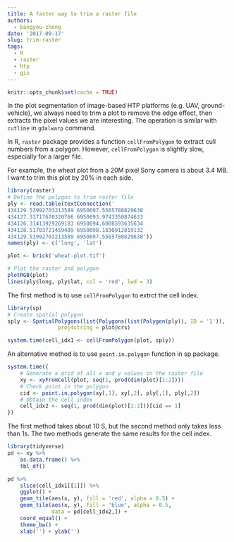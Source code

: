 ```yaml
---
title: A faster way to trim a raster file
authors:
  - bangyou-zheng
date: '2017-09-17'
slug: trim-raster
tags:
  - R
  - raster
  - htp
  - gis
---
```


```r
knitr::opts_chunk$set(cache = TRUE)
```


In the plot segmentation of image-based HTP platforms (e.g. UAV, ground-vehicle), we always need to trim a plot to remove the edge effect, then extracts the pixel values we are interesting. The operation is similar with `cutline` in `gdalwarp` command.

In R, `raster` package provides a function `cellFromPolygon` to extract cull numbers from a polygon. However, `cellFromPolygon` is slightly slow, especially for a larger file. 

For example, the wheat plot from a 20M pixel Sony camera is about 3.4 MB. I want to trim this plot by 20% in each side. 

```r
library(raster)
# Define the polygon to trim raster file 
ply <- read.table(textConnection('
434129.53992703213589 6950697.5565780829638
434127.33717670320766 6950693.9743350874633
434126.31413929269183 6950694.6008593635634
434128.51703721459489 6950698.1830912819132
434129.53992703213589 6950697.5565780829638'))
names(ply) <- c('long', 'lat')

plot <- brick('wheat-plot.tif')

# Plot the raster and polygon
plotRGB(plot)
lines(ply$long, ply$lat, col = 'red', lwd = 3)

```

The first method is to use `cellFromPolygon` to extrct the cell index. 
 
```r
library(sp)
# Create spatial polygon
sply <- SpatialPolygons(list(Polygons(list(Polygon(ply)), ID = '1')), 
                proj4string = plot@crs)

system.time(cell_idx1 <- cellFromPolygon(plot, sply))
```

An alternative method is to use `point.in.polygon` function in sp package.

```r
system.time({
    # Generate a grid of all x and y values in the raster file
    xy <- xyFromCell(plot, seq(1, prod(dim(plot)[1:2])))
    # Check point in the polygon
    cid <- point.in.polygon(xy[,1], xy[,2], ply[,1], ply[,2])
    # Obtain the cell index
    cell_idx2 <- seq(1, prod(dim(plot)[1:2]))[cid == 1]
})

```
The first method takes about 10 S, but the second method only takes less than 1s. The two methods generate the same results for the cell index. 

```r

library(tidyverse)
pd <- xy %>% 
    as.data.frame() %>% 
    tbl_df() 

pd %>%
    slice(cell_idx1[[1]]) %>% 
    ggplot() +
    geom_tile(aes(x, y), fill = 'red', alpha = 0.5) +
    geom_tile(aes(x, y), fill = 'blue', alpha = 0.5, 
              data = pd[cell_idx2,]) +
    coord_equal() + 
    theme_bw() +
    xlab('') + ylab('')
```

